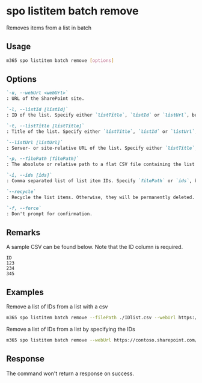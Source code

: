 
# spo listitem batch remove

Removes items from a list in batch

## Usage

```sh
m365 spo listitem batch remove [options]
```

## Options

```md definition-list
`-u, --webUrl <webUrl>`
: URL of the SharePoint site.

`-l, --listId [listId]`
: ID of the list. Specify either `listTitle`, `listId` or `listUrl`, but not multiple.

`-t, --listTitle [listTitle]`
: Title of the list. Specify either `listTitle`, `listId` or `listUrl`, but not multiple.

`--listUrl [listUrl]`
: Server- or site-relative URL of the list. Specify either `listTitle`, `listId` or `listUrl`, but not multiple.

`-p, --filePath [filePath]`
: The absolute or relative path to a flat CSV file containing the list items. Specify `filePath` or `ids`, but not both.

`-i, --ids [ids]`
: Comma separated list of list item IDs. Specify `filePath` or `ids`, but not both.

`--recycle`
: Recycle the list items. Otherwise, they will be permanently deleted.

`-f, --force`
: Don't prompt for confirmation.
```

<Global />

## Remarks

A sample CSV can be found below. Note that the ID column is required.

```csv
ID
123
234
345
```

## Examples

Remove a list of IDs from a list with a csv

```sh	
m365 spo listitem batch remove --filePath ./IDlist.csv --webUrl https://contoso.sharepoint.com/sites/project-x --listTitle "Demo List"
```

Remove a list of IDs from a list by specifying the IDs

```sh
m365 spo listitem batch remove --webUrl https://contoso.sharepoint.com/sites/project-x --listTitle "Demo List" --ids "123,234,345"
```

## Response

The command won't return a response on success.
